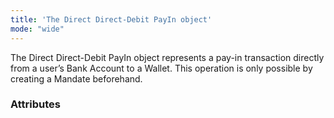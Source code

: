 ```yaml
---
title: 'The Direct Direct-Debit PayIn object'
mode: "wide"
---
```


  

The Direct Direct-Debit PayIn object represents a pay-in transaction directly from a user’s Bank Account to a Wallet. This operation is only possible by creating a Mandate beforehand.  

### Attributes  

<Id />  

<CreationDate />  

<AuthorId1 />  

<CreditedUserId />  

<Status1 />  

<ExecutionDate />  

<ChargeDate />  

<Type />  

<Nature />  

<CreditedWalletId1 />  

<DebitedWalletId1 />  

<CreditedFunds3 />  

<DebitedFunds3 />  

<Fees2 />  

<ResultCode />  

<ResultMessage />  

<PaymentType />  

<ExecutionType />  

<Tag1 />  

<MandateId />  

<StatementDescriptor1 />  

<ProfilingAttemptReference />
